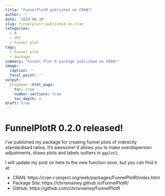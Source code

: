 ```yaml
---
title: "FunnelPlotR published on CRAN!"
author: ''
date: '2019-08-30'
slug: funnelplotr-published-on-cran
categories:
  - R
  - SPC
  - Funnel plot
tags:
  - Funnel plot
  - package
summary: "Funnel Plot R package published on CRAN!"
image:
  caption: ''
  focal_point: ''
output:
  blogdown::html_page:
    toc: true
    number_sections: true
    toc_depth: 1
draft: true
---
```


# FunnelPlotR 0.2.0 released!

I've published my package for creating funnel plots of indirectly standardised ratios.
It's awesome!  It allows you to make overdispersion adjustments, draws plots and labels outliers in `ggplot2`.

I will update my post on here to the new function soon, but you can find it at:

- CRAN: https://cran.r-project.org/web/packages/FunnelPlotR/index.html
- Package Site: https://chrismainey.github.io/FunnelPlotR/
- GitHub: https://github.com/chrismainey/FunnelPlotR
